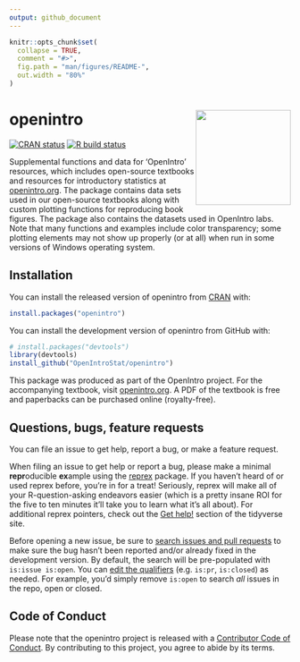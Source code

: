 ```yaml
---
output: github_document
---
```


```r
knitr::opts_chunk$set(
  collapse = TRUE,
  comment = "#>",
  fig.path = "man/figures/README-",
  out.width = "80%"
)
```

# openintro <a href="https://www.openintro.org/"><img src="man/figures/openintro-hex.png" align="right" height="170"></a>

<!-- badges: start -->
[![CRAN status](https://www.r-pkg.org/badges/version/openintro)](https://cran.r-project.org/package=openintro)
[![R build status](https://github.com/OpenIntroStat/openintro/workflows/R-CMD-check/badge.svg)](https://github.com/OpenIntroStat/openintro/actions)
<!-- badges: end -->


Supplemental functions and data for 'OpenIntro' resources, which includes  open-source textbooks and resources for introductory statistics at [openintro.org](https://www.openintro.org/). 
The package contains data sets used in our open-source textbooks along with custom plotting functions for reproducing book figures. 
The package also contains the datasets used in OpenIntro labs. 
Note that many functions and examples include color transparency; some plotting elements may not show up properly (or at all) when run in some versions of Windows operating system.

## Installation

You can install the released version of openintro from [CRAN](https://CRAN.R-project.org) with:

``` r
install.packages("openintro")
```

You can install the development version of openintro from GitHub with:

``` r
# install.packages("devtools")
library(devtools)
install_github("OpenIntroStat/openintro")
```

This package was produced as part of the OpenIntro project. 
For the accompanying textbook, visit [openintro.org](https://openintro.org). A PDF of the textbook is free and paperbacks can  be purchased online (royalty-free).

## Questions, bugs, feature requests

You can file an issue to get help, report a bug, or make a feature request.

When filing an issue to get help or report a bug, please make a minimal **repr**oducible **ex**ample using the [reprex](https://reprex.tidyverse.org/) package. 
If you haven't heard of or used reprex before, you're in for a treat! 
Seriously, reprex will make all of your R-question-asking endeavors easier (which is a pretty insane ROI for the five to ten minutes it'll take you to learn what it's all about). 
For additional reprex pointers, check out the [Get help!](https://www.tidyverse.org/help/) section of the tidyverse site.

Before opening a new issue, be sure to [search issues and pull requests](https://github.com/openintrostat/openintro/issues) to make sure the bug hasn't been reported and/or already fixed in the development version. 
By default, the search will be pre-populated with `is:issue is:open`. 
You can [edit the qualifiers](https://help.github.com/articles/searching-issues-and-pull-requests/) (e.g. `is:pr`, `is:closed`) as needed. 
For example, you'd simply remove `is:open` to search _all_ issues in the repo, open or closed.

## Code of Conduct
  
Please note that the openintro project is released with a [Contributor Code of Conduct](https://contributor-covenant.org/version/2/0/CODE_OF_CONDUCT.html). 
By contributing to this project, you agree to abide by its terms.
